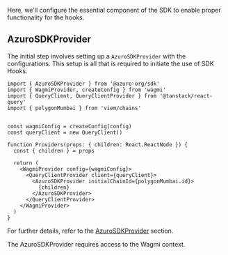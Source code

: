 
Here, we'll configure the essential component of the SDK to enable proper functionality for the hooks.

## AzuroSDKProvider

The initial step involves setting up a `AzuroSDKProvider` with the configurations. This setup is all that is required to initiate the use of SDK Hooks.

```tsx {1, 16, 18}
import { AzuroSDKProvider } from '@azuro-org/sdk'
import { WagmiProvider, createConfig } from 'wagmi'
import { QueryClient, QueryClientProvider } from '@tanstack/react-query'
import { polygonMumbai } from 'viem/chains'


const wagmiConfig = createConfig(config)
const queryClient = new QueryClient() 

function Providers(props: { children: React.ReactNode }) {
  const { children } = props

  return (
    <WagmiProvider config={wagmiConfig}>
      <QueryClientProvider client={queryClient}> 
        <AzuroSDKProvider initialChainId={polygonMumbai.id}>
          {children}
        </AzuroSDKProvider>
      </QueryClientProvider>
    </WagmiProvider>
  )
}
```

For further details, refer to the [AzuroSDKProvider](/guides/sdk/providers/sdk) section.

<Callout type="warning">
  The AzuroSDKProvider requires access to the Wagmi context.
</Callout>
